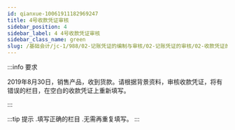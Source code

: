 ```yaml
---
id: qianxue-10061911182969247
title: 4号收款凭证审核
sidebar_position: 4
sidebar_label: 4 4号收款凭证审核
sidebar_class_name: green
slug: /基础会计/jc-1/988/02-记账凭证的编制与审核/02-记账凭证的审核/02-收款凭证的审核/qianxue-0910141100040009338/qianxue-10061911182969247/4号收款凭证审核
---
```


:::info 要求

2019年8月30日，销售产品，收到货款。请根据背景资料，审核收款凭证，将有错误的栏目，在空白的收款凭证上重新填写。

:::

:::tip 提示
  .填写正确的栏目
  .无需再重复填写。
:::
